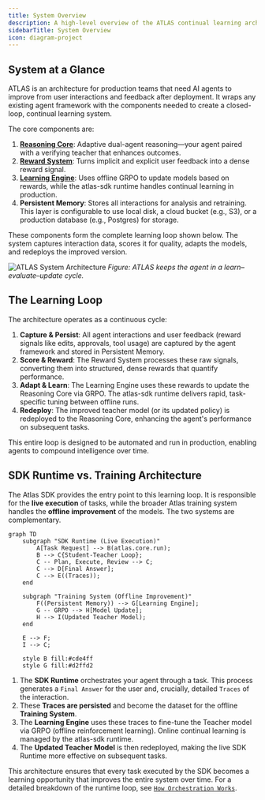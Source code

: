 ```yaml
---
title: System Overview
description: A high-level overview of the ATLAS continual learning architecture.
sidebarTitle: System Overview
icon: diagram-project
---
```


## System at a Glance

ATLAS is an architecture for production teams that need AI agents to improve from user interactions and feedback after deployment. It wraps any existing agent framework with the components needed to create a closed-loop, continual learning system.

The core components are:
1.  **[Reasoning Core](/concepts/adaptive-dual-agent-reasoning)**: Adaptive dual-agent reasoning—your agent paired with a verifying teacher that enhances outcomes.
2.  **[Reward System](/concepts/reward-design)**: Turns implicit and explicit user feedback into a dense reward signal.
3.  **[Learning Engine](/concepts/hybrid-learning)**: Uses offline GRPO to update models based on rewards, while the atlas-sdk runtime handles continual learning in production.
4.  **Persistent Memory**: Stores all interactions for analysis and retraining. This layer is configurable to use local disk, a cloud bucket (e.g., S3), or a production database (e.g., Postgres) for storage.

These components form the complete learning loop shown below. The system captures interaction data, scores it for quality, adapts the models, and redeploys the improved version.

![ATLAS System Architecture](/images/system-architecture.png)
*Figure: ATLAS keeps the agent in a learn–evaluate–update cycle.*

## The Learning Loop

The architecture operates as a continuous cycle:

1.  **Capture & Persist**: All agent interactions and user feedback (reward signals like edits, approvals, tool usage) are captured by the agent framework and stored in Persistent Memory.
2.  **Score & Reward**: The Reward System processes these raw signals, converting them into structured, dense rewards that quantify performance.
3.  **Adapt & Learn**: The Learning Engine uses these rewards to update the Reasoning Core via GRPO. The atlas-sdk runtime delivers rapid, task-specific tuning between offline runs.
4.  **Redeploy**: The improved teacher model (or its updated policy) is redeployed to the Reasoning Core, enhancing the agent's performance on subsequent tasks.

This entire loop is designed to be automated and run in production, enabling agents to compound intelligence over time.

## SDK Runtime vs. Training Architecture

The Atlas SDK provides the entry point to this learning loop. It is responsible for the **live execution** of tasks, while the broader Atlas training system handles the **offline improvement** of the models. The two systems are complementary.

```mermaid
graph TD
    subgraph "SDK Runtime (Live Execution)"
        A[Task Request] --> B(atlas.core.run);
        B --> C{Student-Teacher Loop};
        C -- Plan, Execute, Review --> C;
        C --> D[Final Answer];
        C --> E((Traces));
    end

    subgraph "Training System (Offline Improvement)"
        F((Persistent Memory)) --> G[Learning Engine];
        G -- GRPO --> H[Model Update];
        H --> I(Updated Teacher Model);
    end

    E --> F;
    I --> C;

    style B fill:#cde4ff
    style G fill:#d2ffd2
```

1.  The **SDK Runtime** orchestrates your agent through a task. This process generates a `Final Answer` for the user and, crucially, detailed `Traces` of the interaction.
2.  These **Traces are persisted** and become the dataset for the offline **Training System**.
3.  The **Learning Engine** uses these traces to fine-tune the Teacher model via GRPO (offline reinforcement learning). Online continual learning is managed by the atlas-sdk runtime.
4.  The **Updated Teacher Model** is then redeployed, making the live SDK Runtime more effective on subsequent tasks.

This architecture ensures that every task executed by the SDK becomes a learning opportunity that improves the entire system over time. For a detailed breakdown of the runtime loop, see [`How Orchestration Works`](/sdk/orchestration).
